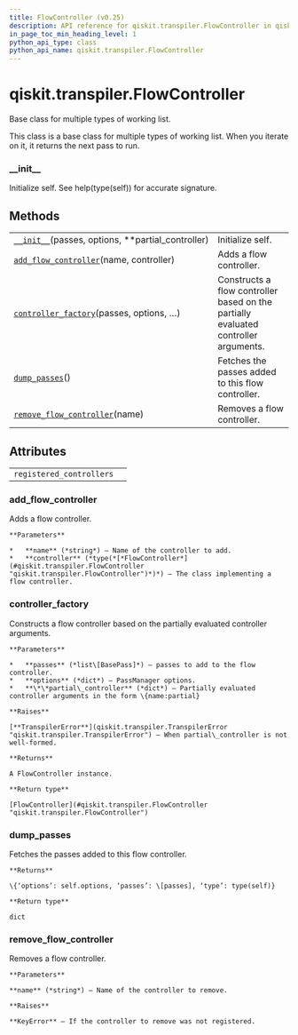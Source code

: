 ```yaml
---
title: FlowController (v0.25)
description: API reference for qiskit.transpiler.FlowController in qiskit v0.25
in_page_toc_min_heading_level: 1
python_api_type: class
python_api_name: qiskit.transpiler.FlowController
---
```


<span id="qiskit-transpiler-flowcontroller" />

# qiskit.transpiler.FlowController

<Class id="qiskit.transpiler.FlowController" isDedicatedPage={true} github="https://github.com/qiskit/qiskit/tree/stable/0.17/qiskit/transpiler/runningpassmanager.py" signature="FlowController(passes, options, **partial_controller)" modifiers="class">
  Base class for multiple types of working list.

  This class is a base class for multiple types of working list. When you iterate on it, it returns the next pass to run.

  ### \_\_init\_\_

  <Function id="qiskit.transpiler.FlowController.__init__" signature="__init__(passes, options, **partial_controller)">
    Initialize self. See help(type(self)) for accurate signature.
  </Function>

  ## Methods

  |                                                                                                                                                         |                                                                                     |
  | ------------------------------------------------------------------------------------------------------------------------------------------------------- | ----------------------------------------------------------------------------------- |
  | [`__init__`](#qiskit.transpiler.FlowController.__init__ "qiskit.transpiler.FlowController.__init__")(passes, options, \*\*partial\_controller)          | Initialize self.                                                                    |
  | [`add_flow_controller`](#qiskit.transpiler.FlowController.add_flow_controller "qiskit.transpiler.FlowController.add_flow_controller")(name, controller) | Adds a flow controller.                                                             |
  | [`controller_factory`](#qiskit.transpiler.FlowController.controller_factory "qiskit.transpiler.FlowController.controller_factory")(passes, options, …)  | Constructs a flow controller based on the partially evaluated controller arguments. |
  | [`dump_passes`](#qiskit.transpiler.FlowController.dump_passes "qiskit.transpiler.FlowController.dump_passes")()                                         | Fetches the passes added to this flow controller.                                   |
  | [`remove_flow_controller`](#qiskit.transpiler.FlowController.remove_flow_controller "qiskit.transpiler.FlowController.remove_flow_controller")(name)    | Removes a flow controller.                                                          |

  ## Attributes

  |                          |   |
  | ------------------------ | - |
  | `registered_controllers` |   |

  ### add\_flow\_controller

  <Function id="qiskit.transpiler.FlowController.add_flow_controller" signature="add_flow_controller(name, controller)" modifiers="classmethod">
    Adds a flow controller.

    **Parameters**

    *   **name** (*string*) – Name of the controller to add.
    *   **controller** (*type(*[*FlowController*](#qiskit.transpiler.FlowController "qiskit.transpiler.FlowController")*)*) – The class implementing a flow controller.
  </Function>

  ### controller\_factory

  <Function id="qiskit.transpiler.FlowController.controller_factory" signature="controller_factory(passes, options, **partial_controller)" modifiers="classmethod">
    Constructs a flow controller based on the partially evaluated controller arguments.

    **Parameters**

    *   **passes** (*list\[BasePass]*) – passes to add to the flow controller.
    *   **options** (*dict*) – PassManager options.
    *   **\*\*partial\_controller** (*dict*) – Partially evaluated controller arguments in the form \{name:partial}

    **Raises**

    [**TranspilerError**](qiskit.transpiler.TranspilerError "qiskit.transpiler.TranspilerError") – When partial\_controller is not well-formed.

    **Returns**

    A FlowController instance.

    **Return type**

    [FlowController](#qiskit.transpiler.FlowController "qiskit.transpiler.FlowController")
  </Function>

  ### dump\_passes

  <Function id="qiskit.transpiler.FlowController.dump_passes" signature="dump_passes()">
    Fetches the passes added to this flow controller.

    **Returns**

    \{‘options’: self.options, ‘passes’: \[passes], ‘type’: type(self)}

    **Return type**

    dict
  </Function>

  ### remove\_flow\_controller

  <Function id="qiskit.transpiler.FlowController.remove_flow_controller" signature="remove_flow_controller(name)" modifiers="classmethod">
    Removes a flow controller.

    **Parameters**

    **name** (*string*) – Name of the controller to remove.

    **Raises**

    **KeyError** – If the controller to remove was not registered.
  </Function>
</Class>

